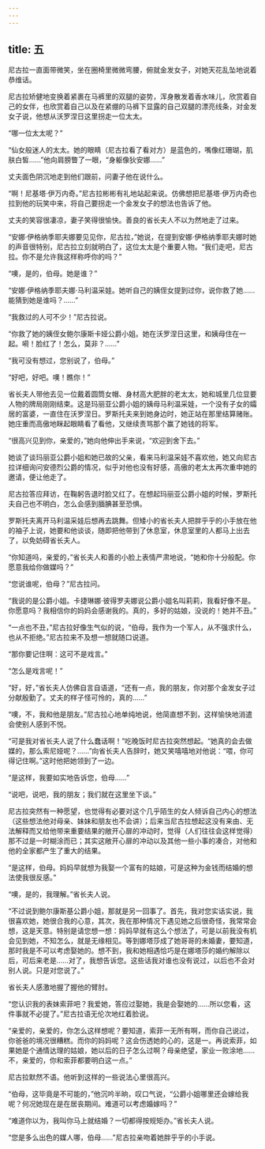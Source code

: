 ```yaml
---
---
---
```

title: 五
---



尼古拉一直面带微笑，坐在圈椅里微微弯腰，俯就金发女子，对她天花乱坠地说着恭维话。

尼古拉矫健地变换着紧裹在马裤里的双腿的姿势，浑身散发着香水味儿，欣赏着自己的女伴，也欣赏着自己以及在紧绷的马裤下显露的自己双腿的漂亮线条，对金发女子说，他想从沃罗涅日这里拐走一位太太。

“哪一位太太呢？”

“仙女般迷人的太太。她的眼睛（尼古拉看了看对方）是蓝色的，嘴像红珊瑚，肌肤白皙……”他向肩膀瞥了一眼，“身躯像狄安娜……”

丈夫面色阴沉地走到他们跟前，问妻子他在说什么。

“啊！尼基塔·伊万内奇。”尼古拉彬彬有礼地站起来说。仿佛想把尼基塔·伊万内奇也拉到他的玩笑中来，将自己要拐走一个金发女子的想法也告诉了他。

丈夫的笑容很凄凉，妻子笑得很愉快。善良的省长夫人不以为然地走了过来。

“安娜·伊格纳季耶夫娜要见见你，尼古拉，”她说，在提到安娜·伊格纳季耶夫娜时她的声音很特别，尼古拉立刻就明白了，这位太太是个重要人物。“我们走吧，尼古拉。你不是允许我这样称呼你的吗？”

“噢，是的，伯母。她是谁？”

“安娜·伊格纳季耶夫娜·马利温采娃。她听自己的姨侄女提到过你，说你救了她……能猜到她是谁吗？……”

“我救过的人可不少！”尼古拉说。

“你救了她的姨侄女鲍尔康斯卡娅公爵小姐。她在沃罗涅日这里，和姨母住在一起。嗬！脸红了！怎么，莫非？……”

“我可没有想过，您别说了，伯母。”

“好吧，好吧。噢！瞧你！”

省长夫人带他去见一位戴着圆筒女帽、身材高大肥胖的老太太，她和城里几位显要人物的牌局刚刚结束。这是玛丽亚公爵小姐的姨母马利温采娃，一个没有子女的孀居的富婆，一直住在沃罗涅日。罗斯托夫来到她身边时，她正站在那里结算赌账。她庄重而高傲地眯起眼睛看了看他，又继续责骂那个赢了她钱的将军。

“很高兴见到你，亲爱的，”她向他伸出手来说，“欢迎到舍下去。”

她谈了谈玛丽亚公爵小姐和她已故的父亲，看来马利温采娃不喜欢他，她又向尼古拉详细询问安德烈公爵的情况，似乎对他也没有好感，高傲的老太太再次重申她的邀请，便让他走了。

尼古拉答应拜访，在鞠躬告退时脸又红了。在想起玛丽亚公爵小姐的时候，罗斯托夫自己也不明白，怎么会感到腼腆甚至恐惧。

罗斯托夫离开马利温采娃后想再去跳舞。但矮小的省长夫人把胖乎乎的小手放在他的袖子上说，她要和他谈谈，随即把他带到了休息室，休息室里的人都马上出去了，以免妨碍省长夫人。

“你知道吗，亲爱的，”省长夫人和善的小脸上表情严肃地说，“她和你十分般配。你愿意我给你做媒吗？”

“您说谁呢，伯母？”尼古拉问。

“我说的是公爵小姐。卡捷琳娜·彼得罗夫娜说公爵小姐名叫莉莉，我看好像不是。你愿意吗？我相信你的妈妈会感谢我的。真的，多好的姑娘，没说的！她并不丑。”

“一点也不丑，”尼古拉好像生气似的说，“伯母，我作为一个军人，从不强求什么，也从不拒绝。”尼古拉来不及想一想就随口说道。

“那你要记住啊：这可不是戏言。”

“怎么是戏言呢！”

“好，好，”省长夫人仿佛自言自语道，“还有一点，我的朋友，你对那个金发女子过分献殷勤了。丈夫的样子怪可怜的，真的……”

“噢，不，我和他是朋友。”尼古拉心地单纯地说，他简直想不到，这样愉快地消遣会使别人感到不悦。

“可是我对省长夫人说了什么蠢话啊！”吃晚饭时尼古拉突然想起。“她真的会去做媒的，那么索尼娅呢？……”向省长夫人告辞时，她又笑嘻嘻地对他说：“喂，你可得记住啊。”这时他把她领到了一边。

“是这样，我要如实地告诉您，伯母……”

“说吧，说吧，我的朋友；我们就在这里坐下谈。”

尼古拉突然有一种愿望，也觉得有必要对这个几乎陌生的女人倾诉自己内心的想法（这些想法他对母亲、妹妹和朋友也不会讲）；后来当尼古拉想起这没有来由、无法解释而又给他带来重要结果的敞开心扉的冲动时，觉得（人们往往会这样觉得）那不过是一时糊涂而已；其实这敞开心扉的冲动以及其他一些小事的凑合，对他和他的全家都产生了重大的结果。

“是这样，伯母。妈妈早就想为我娶一个富有的姑娘，可是这种为金钱而结婚的想法使我很反感。”

“噢，是的，我理解。”省长夫人说。

“不过说到鲍尔康斯基公爵小姐，那就是另一回事了。首先，我对您实话实说，我很喜欢她，她很合我的心意，其次，我在那种情况下遇见她之后很奇怪，我常常会想，这是天意。特别是请您想一想：妈妈早就有这么个想法了，可是以前我没有机会见到她，不知怎么，就是无缘相见。等到娜塔莎成了她哥哥的未婚妻，要知道，那时我是不可以考虑娶她的。想不到，我和她相遇恰巧是在娜塔莎的婚约解除以后，可后来老是……对了，我想告诉您。这些话我对谁也没有说过，以后也不会对别人说。只是对您说了。”

省长夫人感激地握了握他的臂肘。

“您认识我的表妹索菲吧？我爱她，答应过娶她，我是会娶她的……所以您看，这件事就不必提了。”尼古拉语无伦次地红着脸说。

“亲爱的，亲爱的，你怎么这样想呢？要知道，索菲一无所有啊，而你自己说过，你爸爸的境况很糟糕。而你的妈妈呢？这会伤透她的心的，这是一。再说索菲，如果她是个通情达理的姑娘，她以后的日子怎么过啊？母亲绝望，家业一败涂地……不，亲爱的，你和索菲都要明白这一点。”

尼古拉默然不语。他听到这样的一些说法心里很高兴。

“伯母，这毕竟是不可能的，”他沉吟半晌，叹口气说，“公爵小姐哪里还会嫁给我呢？何况她现在是在居丧期间。难道可以考虑婚嫁吗？”

“难道你以为，我叫你马上就结婚？一切都得按规矩办。”省长夫人说。

“您是多么出色的媒人哪，伯母……”尼古拉亲吻着她胖乎乎的小手说。
